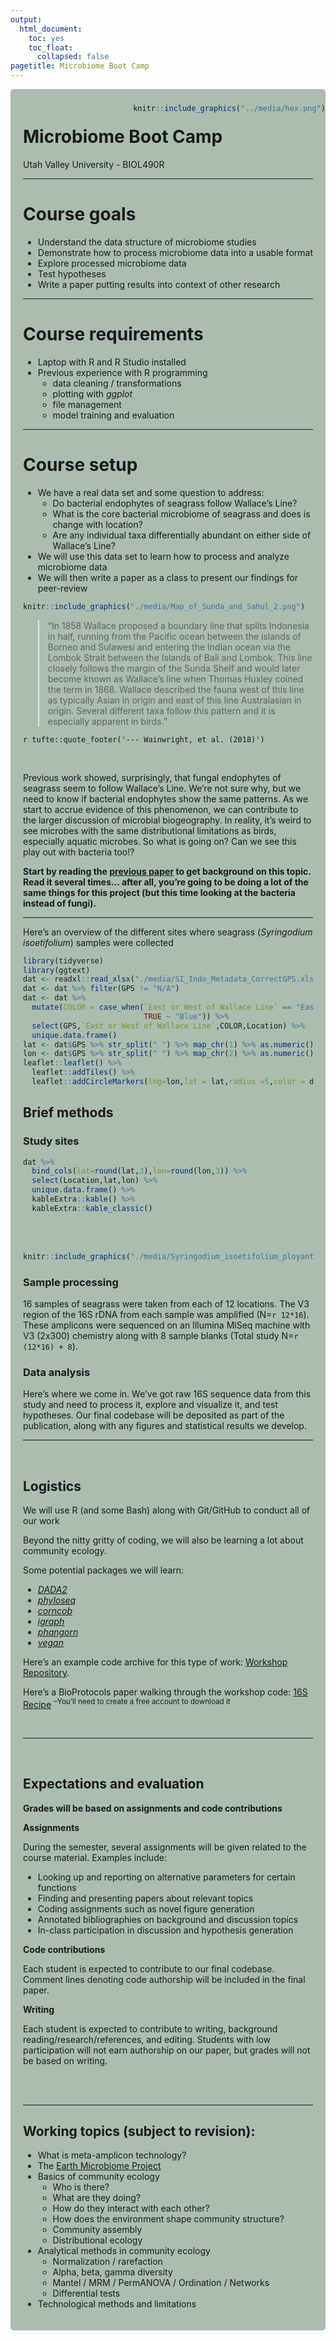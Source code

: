 ```yaml
---
output: 
  html_document:
    toc: yes
    toc_float:
      collapsed: false
pagetitle: Microbiome Boot Camp
---
```


<style type="text/css">
.main-container {
  max-width: 1800px;
  margin-left: auto;
  margin-right: auto;
}
</style>


<div style= "float:right;position: relative;top:10px">
```r
knitr::include_graphics("../media/hex.png")
```
</div>


<style>
div.gray { background-color:#aabdaf; border-radius: 5px; padding: 20px;}
</style>
<div class = "gray">


# **Microbiome Boot Camp**{#top}
Utah Valley University - BIOL490R

___


# Course goals

- Understand the data structure of microbiome studies
- Demonstrate how to process microbiome data into a usable format
- Explore processed microbiome data
- Test hypotheses
- Write a paper putting results into context of other research

___

# Course requirements

- Laptop with R and R Studio installed
- Previous experience with R programming
  + data cleaning / transformations
  + plotting with *ggplot*
  + file management
  + model training and evaluation


___

# Course setup

- We have a real data set and some question to address:
  + Do bacterial endophytes of seagrass follow Wallace's Line?
  + What is the core bacterial microbiome of seagrass and does is change with location?
  + Are any individual taxa differentially abundant on either side of Wallace's Line?
- We will use this data set to learn how to process and analyze microbiome data
- We will then write a paper as a class to present our findings for peer-review

```r
knitr::include_graphics("./media/Map_of_Sunda_and_Sahul_2.png")
```

>"In 1858 Wallace proposed a boundary line that splits Indonesia in half, running from the Pacific ocean between the islands of Borneo and Sulawesi and entering the Indian ocean via the Lombok Strait between the Islands of Bali and Lombok. This line closely follows the margin of the Sunda Shelf and would later become known as Wallace’s line when Thomas Huxley coined the term in 1868. Wallace described the fauna west of this line as typically Asian in origin and east of this line Australasian in origin. Several different taxa follow this pattern and it is especially apparent in birds."

`r tufte::quote_footer('--- Wainwright, et al. (2018)')`        

<br>

Previous work showed, surprisingly, that fungal endophytes of seagrass seem to follow Wallace's Line. We're not sure why, but we need to know if bacterial endophytes show the same patterns. As we start to accrue evidence of this phenomenon, we can contribute to the larger discussion of microbial biogeography. In reality, it's weird to see microbes with the same distributional limitations as birds, especially aquatic microbes. So what is going on? Can we see this play out with bacteria too!?

**Start by reading the [previous paper](https://gzahn.github.io/microbiome_bootcamp/media/Wainwright_2018.pdf){target="_blank} to get background on this topic. Read it several times... after all, you're going to be doing a lot of the same things for this project (but this time looking at the bacteria instead of fungi).**


___


Here's an overview of the different sites where seagrass (*Syringodium isoetifolium*) samples were collected

```r
library(tidyverse)
library(ggtext)
dat <- readxl::read_xlsx("./media/SI_Indo_Metadata_CorrectGPS.xlsx")
dat <- dat %>% filter(GPS != "N/A")
dat <- dat %>% 
  mutate(COLOR = case_when(`East or West of Wallace Line` == "East" ~ "Red",
                           TRUE ~ "Blue")) %>% 
  select(GPS,`East or West of Wallace Line`,COLOR,Location) %>% 
  unique.data.frame()
lat <- dat$GPS %>% str_split(" ") %>% map_chr(1) %>% as.numeric()
lon <- dat$GPS %>% str_split(" ") %>% map_chr(2) %>% as.numeric()
leaflet::leaflet() %>% 
  leaflet::addTiles() %>%
  leaflet::addCircleMarkers(lng=lon,lat = lat,radius =5,color = dat$COLOR,opacity = 1,label = dat$Location) 

```

## Brief methods

### Study sites

```r
dat %>% 
  bind_cols(lat=round(lat,3),lon=round(lon,3)) %>% 
  select(Location,lat,lon) %>% 
  unique.data.frame() %>% 
  kableExtra::kable() %>% 
  kableExtra::kable_classic()

```

<br><br>

```r
knitr::include_graphics("./media/Syringodium_isoetifolium_ployant_sous_la_houle.jpg")
```

### Sample processing

16 samples of seagrass were taken from each of 12 locations. The V3 region of the 16S rDNA from each sample was amplified (N=`r 12*16`). These amplicons were sequenced on an Illumina MiSeq machine with V3 (2x300) chemistry along with 8 sample blanks (Total study N=`r (12*16) + 8`).

### Data analysis

Here's where we come in. We've got raw 16S sequence data from this study and need to process it, explore and visualize it, and test hypotheses. Our final codebase will be deposited as part of the publication, along with any figures and statistical results we develop.

___

<br>

## Logistics

We will use R (and some Bash) along with Git/GitHub to conduct all of our work

Beyond the nitty gritty of coding, we will also be learning a lot about community ecology.

Some potential packages we will learn:

- [*DADA2*](https://benjjneb.github.io/dada2/){target="_blank"}
- [*phyloseq*](https://joey711.github.io/phyloseq/){target="_blank"}
- [*corncob*](https://cran.r-project.org/web/packages/corncob/vignettes/corncob-intro.pdf){target="_blank"}
- [*igraph*](https://igraph.org/r/){target="_blank"}
- [*phangorn*](https://cran.r-project.org/web/packages/phangorn/vignettes/Trees.html){target="_blank"}
- [*vegan*](https://github.com/vegandevs/vegan){target="_blank"}

Here's an example code archive for this type of work: [Workshop Repository](https://github.com/gzahn/Microbiome_Workshop){target="_blank"}.

Here's a BioProtocols paper walking through the workshop code: [16S Recipe](https://bio-protocol.org/e4395){target="_blank"} <sup>--You'll need to create a free account to download it</sup>


<br>

___

<br>

## Expectations and evaluation

**Grades will be based on assignments and code contributions**

**Assignments**

During the semester, several assignments will be given related to the course material. Examples include:

  - Looking up and reporting on alternative parameters for certain functions
  - Finding and presenting papers about relevant topics
  - Coding assignments such as novel figure generation
  - Annotated bibliographies on background and discussion topics
  - In-class participation in discussion and hypothesis generation
  
**Code contributions**

Each student is expected to contribute to our final codebase. Comment lines denoting code authorship will be included in the final paper.

**Writing**

Each student is expected to contribute to writing, background reading/research/references, and editing. Students with low participation will not earn authorship on our paper, but grades will not be based on writing.


<br><br>

___

## Working topics (subject to revision):

  - What is meta-amplicon technology?
  - The [Earth Microbiome Project](https://earthmicrobiome.org/)
  - Basics of community ecology
    + Who is there?
    + What are they doing?
    + How do they interact with each other?
    + How does the environment shape community structure?
    + Community assembly
    + Distributional ecology
  - Analytical methods in community ecology
    + Normalization / rarefaction
    + Alpha, beta, gamma diversity
    + Mantel / MRM / PermANOVA / Ordination / Networks
    + Differential tests
  - Technological methods and limitations
  


